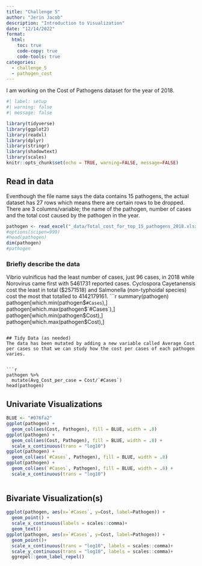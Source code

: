 ```yaml
---
title: "Challenge 5"
author: "Jerin Jacob"
description: "Introduction to Visualization"
date: "12/14/2022"
format:
  html:
    toc: true
    code-copy: true
    code-tools: true
categories:
  - challenge_5
  - pathogen_cost
---
```

I am working on the Cost of Pathogens dataset for the year of 2018.

```r
#| label: setup
#| warning: false
#| message: false

library(tidyverse)
library(ggplot2)
library(readxl)
library(dplyr)
library(stringr)
library(shadowtext)
library(scales)
knitr::opts_chunk$set(echo = TRUE, warning=FALSE, message=FALSE)
```

## Read in data

Eventhough the file name says the data contains 15 pathogens, the actual dataset has 27 rows which means there are certain rows to be dropped. There are 3 columns/variable; the name of the pathogen, number of cases and the total cost caused by the pathogen in the year.
```r
pathogen <- read_excel("_data/Total_cost_for_top_15_pathogens_2018.xlsx", skip = 5, col_names = c("Pathogen", "#Cases", "Cost"), n_max = 15)
#options(scipen=999)
#head(pathogen)
dim(pathogen)
#pathogen
```

### Briefly describe the data

Vibrio vulnificus had the least number of cases, just 96 cases, in 2018 while Norovirus came first with 5461731 reported cases. Cyclospora Cayetanensis	cost the least in total ($2571518) and Salmonella (non-typhoidal species)	cost the most that totalled to 4142179161.
```r
summary(pathogen)
pathogen[which.min(pathogen$`#Cases`),]
pathogen[which.max(pathogen$`#Cases`),]
pathogen[which.min(pathogen$Cost),]
pathogen[which.max(pathogen$Cost),]
```

## Tidy Data (as needed)
The data has been mutated by adding a new variable called Average Cost per cases so that we can study how the cost per cases of each pathogen varies. 


```r
pathogen %>%
  mutate(Avg_Cost_per_case = Cost/`#Cases`)
head(pathogen)

```

## Univariate Visualizations
```r
BLUE <- "#076fa2"
ggplot(pathogen) +
  geom_col(aes(Cost, Pathogen), fill = BLUE, width = .8)
ggplot(pathogen) +
  geom_col(aes(Cost, Pathogen), fill = BLUE, width = .8) +
  scale_x_continuous(trans = "log10")
ggplot(pathogen) +
  geom_col(aes(`#Cases`, Pathogen), fill = BLUE, width = .8)
ggplot(pathogen) +
  geom_col(aes(`#Cases`, Pathogen), fill = BLUE, width = .8) +
  scale_x_continuous(trans = "log10")
  


```
## Bivariate Visualization(s)

```r

ggplot(pathogen, aes(x=`#Cases`, y=Cost, label=Pathogen)) +
  geom_point() +
  scale_x_continuous(labels = scales::comma)+
  geom_text()
ggplot(pathogen, aes(x=`#Cases`, y=Cost, label=Pathogen)) +
  geom_point()+
  scale_x_continuous(trans = "log10", labels = scales::comma)+
  scale_y_continuous(trans = "log10", labels = scales::comma)+
  ggrepel::geom_label_repel()
```


